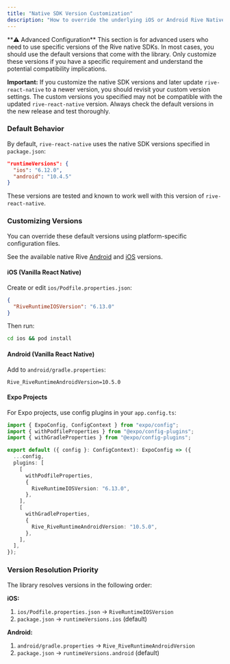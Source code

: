 ```yaml
---
title: "Native SDK Version Customization"
description: "How to override the underlying iOS or Android Rive Native SDK version used by rive-react-native"
---
```


<Warning>
**⚠️ Advanced Configuration**
This section is for advanced users who need to use specific versions of the Rive native SDKs. In most cases, you should use the default versions that come with the library. Only customize these versions if you have a specific requirement and understand the potential compatibility implications.

**Important:** If you customize the native SDK versions and later update `rive-react-native` to a newer version, you should revisit your custom version settings. The custom versions you specified may not be compatible with the updated `rive-react-native` version. Always check the default versions in the new release and test thoroughly.

</Warning>

### Default Behavior

By default, `rive-react-native` uses the native SDK versions specified in `package.json`:

```json
"runtimeVersions": {
  "ios": "6.12.0",
  "android": "10.4.5"
}
```

These versions are tested and known to work well with this version of `rive-react-native`.

### Customizing Versions

You can override these default versions using platform-specific configuration files.

See the available native Rive [Android](https://github.com/rive-app/rive-android/releases) and [iOS](https://github.com/rive-app/rive-ios/releases) versions.

#### iOS (Vanilla React Native)

Create or edit `ios/Podfile.properties.json`:

```json
{
  "RiveRuntimeIOSVersion": "6.13.0"
}
```

Then run:

```bash
cd ios && pod install
```

#### Android (Vanilla React Native)

Add to `android/gradle.properties`:

```properties
Rive_RiveRuntimeAndroidVersion=10.5.0
```

#### Expo Projects

For Expo projects, use config plugins in your `app.config.ts`:

```typescript
import { ExpoConfig, ConfigContext } from "expo/config";
import { withPodfileProperties } from "@expo/config-plugins";
import { withGradleProperties } from "@expo/config-plugins";

export default ({ config }: ConfigContext): ExpoConfig => ({
  ...config,
  plugins: [
    [
      withPodfileProperties,
      {
        RiveRuntimeIOSVersion: "6.13.0",
      },
    ],
    [
      withGradleProperties,
      {
        Rive_RiveRuntimeAndroidVersion: "10.5.0",
      },
    ],
  ],
});
```

### Version Resolution Priority

The library resolves versions in the following order:

**iOS:**

1. `ios/Podfile.properties.json` → `RiveRuntimeIOSVersion`
2. `package.json` → `runtimeVersions.ios` (default)

**Android:**

1. `android/gradle.properties` → `Rive_RiveRuntimeAndroidVersion`
2. `package.json` → `runtimeVersions.android` (default)
